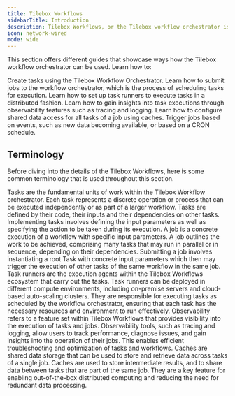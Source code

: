 ```yaml
---
title: Tilebox Workflows
sidebarTitle: Introduction
description: Tilebox Workflows, or the Tilebox workflow orchestrator is a parallel processing engine that allows an intuitive creation of dynamic tasks that can be parallelized out of the box and executed across compute environments or on-premise as well as in auto-scaling clusters in public clouds.
icon: network-wired
mode: wide
---
```


This section offers different guides that showcase ways how the Tilebox workflow orchestrator can be used.
Learn how to:

<CardGroup cols={2}>
    <Card title="Create Tasks" icon="laptop-code" href="/workflows/concepts/tasks" horizontal>
        Create tasks using the Tilebox Workflow Orchestrator.
    </Card>
    <Card title="Submit Jobs" icon="chart-gantt" href="/workflows/concepts/jobs" horizontal>
        Learn how to submit jobs to the workflow orchestrator, which is the process of scheduling tasks for execution.
    </Card>
    <Card title="Set up Task Runners" icon="list-check" href="/workflows/concepts/task-runners" horizontal>
        Learn how to set up task runners to execute tasks in a distributed fashion.
    </Card>
    <Card title="Gain insights through observability" icon="eye" href="/workflows/observability" horizontal>
        Learn how to gain insights into task executions through observability features such as tracing and logging.
    </Card>
    <Card title="Configure shared data access" icon="box-archive" href="/workflows/caches" horizontal>
        Learn how to configure shared data access for all tasks of a job using caches.
    </Card>
    <Card title="Trigger Jobs in near-real-time" icon="bolt-lightning" href="/workflows/near-real-time/recurrent-tasks" horizontal>
        Trigger jobs based on events, such as new data becoming available, or based on a CRON schedule.
    </Card>
</CardGroup>

## Terminology

Before diving into the details of the Tilebox Workflows, here is some common terminology that is used throughout this section.

<AccordionGroup>
    <Accordion title="Tasks">
        Tasks are the fundamental units of work within the Tilebox Workflow orchestrator. Each task represents a discrete operation or process that can
        be executed independently or as part of a larger workflow. Tasks are defined by their code, their inputs and their dependencies on other
        tasks. Implementing tasks involves defining the input parameters as well as specifying the action to be taken during its execution.
    </Accordion>
    <Accordion title="Jobs">
        A job is a concrete execution of a workflow with specific input parameters. A job outlines the work to be
        achieved, comprising many tasks that may run in parallel or in sequence, depending on their dependencies.
        Submitting a job involves instantiating a root Task with concrete input parameters which then may trigger the execution of
        other tasks of the same workflow in the same job.
    </Accordion>
    <Accordion title="Task Runners">
        Task runners are the execution agents within the Tilebox Workflows ecosystem that carry out the tasks. Task runners can be deployed
        in different compute environments, including on-premise servers and cloud-based auto-scaling clusters. They are responsible for executing
        tasks as scheduled by the workflow orchestrator, ensuring that each task has the necessary resources and environment to run effectively.
    </Accordion>
    <Accordion title="Observability">
        Observability refers to a feature set within Tilebox Workflows that provides visibility into the execution of tasks and jobs.
        Observability tools, such as tracing and logging, allow users to track performance, diagnose issues, and gain insights into
        the operation of their jobs. This enables efficient troubleshooting and optimization of tasks and workflows.
    </Accordion>
    <Accordion title="Caches">
        Caches are shared data storage that can be used to store and retrieve data across tasks of a single job. Caches are used to store
        intermediate results, and to share data between tasks that are part of the same job. They are a key feature for enabling
        out-of-the-box distributed computing and reducing the need for redundant data processing.
    </Accordion>
</AccordionGroup>

